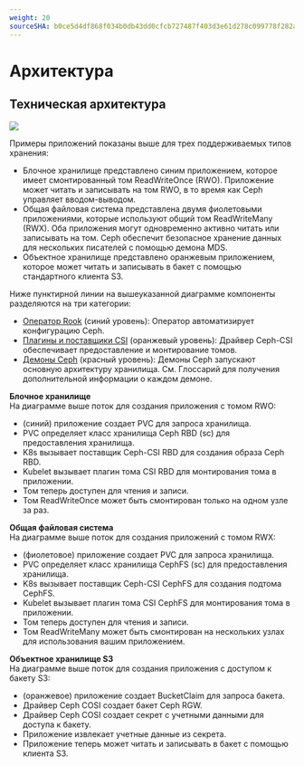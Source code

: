 ```yaml
---
weight: 20
sourceSHA: b0ce5d4df868f034b0db43dd0cfcb727487f403d3e61d278c099778f282a399d
---
```


# Архитектура

## Техническая архитектура

![](../../../en/storage/storagesystem_ceph/assets/rook_ceph_architecture.png)

Примеры приложений показаны выше для трех поддерживаемых типов хранения:

- Блочное хранилище представлено синим приложением, которое имеет смонтированный том ReadWriteOnce (RWO). Приложение может читать и записывать на том RWO, в то время как Ceph управляет вводом-выводом.
- Общая файловая система представлена двумя фиолетовыми приложениями, которые используют общий том ReadWriteMany (RWX). Оба приложения могут одновременно активно читать или записывать на том. Ceph обеспечит безопасное хранение данных для нескольких писателей с помощью демона MDS.
- Объектное хранилище представлено оранжевым приложением, которое может читать и записывать в бакет с помощью стандартного клиента S3.

Ниже пунктирной линии на вышеуказанной диаграмме компоненты разделяются на три категории:

- [Оператор Rook](./concepts/concept.mdx#rook-operator) (синий уровень): Оператор автоматизирует конфигурацию Ceph.
- [Плагины и поставщики CSI](./concepts/concept.mdx#ceph-csi) (оранжевый уровень): Драйвер Ceph-CSI обеспечивает предоставление и монтирование томов.
- [Демоны Ceph](./concepts/concept.mdx#ceph-module-functions) (красный уровень): Демоны Ceph запускают основную архитектуру хранилища. См. Глоссарий для получения дополнительной информации о каждом демоне.

**Блочное хранилище**\
На диаграмме выше поток для создания приложения с томом RWO:

- (синий) приложение создает PVC для запроса хранилища.
- PVC определяет класс хранилища Ceph RBD (sc) для предоставления хранилища.
- K8s вызывает поставщик Ceph-CSI RBD для создания образа Ceph RBD.
- Kubelet вызывает плагин тома CSI RBD для монтирования тома в приложении.
- Том теперь доступен для чтения и записи.
- Том ReadWriteOnce может быть смонтирован только на одном узле за раз.

**Общая файловая система**\
На диаграмме выше поток для создания приложений с томом RWX:

- (фиолетовое) приложение создает PVC для запроса хранилища.
- PVC определяет класс хранилища CephFS (sc) для предоставления хранилища.
- K8s вызывает поставщик Ceph-CSI CephFS для создания подтома CephFS.
- Kubelet вызывает плагин тома CSI CephFS для монтирования тома в приложении.
- Том теперь доступен для чтения и записи.
- Том ReadWriteMany может быть смонтирован на нескольких узлах для использования вашим приложением.

**Объектное хранилище S3**\
На диаграмме выше поток для создания приложения с доступом к бакету S3:

- (оранжевое) приложение создает BucketClaim для запроса бакета.
- Драйвер Ceph COSI создает бакет Ceph RGW.
- Драйвер Ceph COSI создает секрет с учетными данными для доступа к бакету.
- Приложение извлекает учетные данные из секрета.
- Приложение теперь может читать и записывать в бакет с помощью клиента S3.
